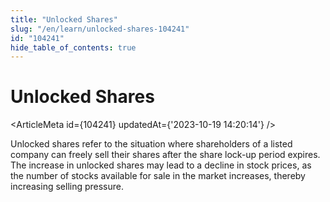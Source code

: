 ```yaml
---
title: "Unlocked Shares"
slug: "/en/learn/unlocked-shares-104241"
id: "104241"
hide_table_of_contents: true
---
```



# Unlocked Shares

<ArticleMeta id={104241} updatedAt={'2023-10-19 14:20:14'} />
<div className='border-solid border-b border-t-0 my-4 border-[var(--ifm-color-gray-300)]' />

Unlocked shares refer to the situation where shareholders of a listed company can freely sell their shares after the share lock-up period expires. The increase in unlocked shares may lead to a decline in stock prices, as the number of stocks available for sale in the market increases, thereby increasing selling pressure.
